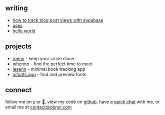 
<Introduction />

## writing

- [how to track blog post views with supabase](/writing/how-to-track-blog-post-views-with-supabase)
- [uses](/writing/uses)
- [hello world](/writing/hello-world)

## projects

- [reemi](https://tryreemi.com) - keep your circle close
- [whennn](https://whennn.com) - find the perfect time to meet
- [lesenn](https://lesenn.com/) - minimal book tracking app
- [uifonts.app](https://uifonts.app) - find and preview fonts

## connect

follow me on [x](https://x.com/obnol1) or [🦋](https://bsky.app/profile/obnol.com), view my code on
[github](https://github.com/obnol), have a [quick chat](https://cal.com/obnol) with me, or email me at [contact@obnol.com](mailto:contact@obnol.com)
